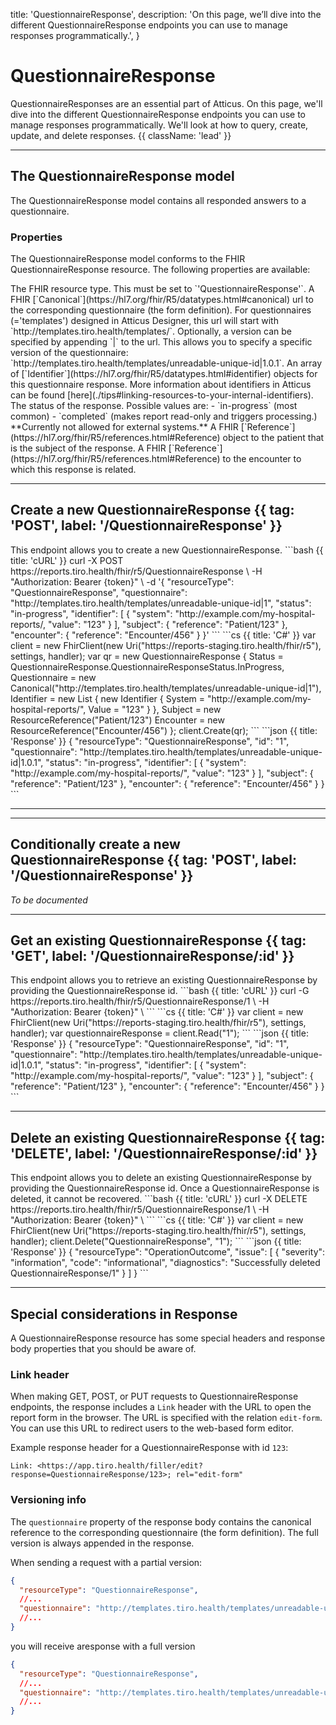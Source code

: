   title: 'QuestionnaireResponse',
  description: 'On this page, we’ll dive into the different QuestionnaireResponse endpoints you can use to manage responses programmatically.',
}

# QuestionnaireResponse

QuestionnaireResponses are an essential part of Atticus. On this page, we'll dive into the different QuestionnaireResponse endpoints you can use to manage responses programmatically. We'll look at how to query, create, update, and delete responses. {{ className: 'lead' }}

---

## The QuestionnaireResponse model

The QuestionnaireResponse model contains all responded answers to a questionnaire.

### Properties

The QuestionnaireResponse model conforms to the FHIR QuestionnaireResponse resource. The following properties are available:

<Properties>
  <Property name="resourceType" type="'QuestionnaireResponse'" required>
      The FHIR resource type. This must be set to `'QuestionnaireResponse'`.
  </Property>
  <Property name="questionnaire" type="Canonical" required href='https://hl7.org/fhir/R5/questionnaireresponse-definitions.html#QuestionnaireResponse.questionnaire'>
      A FHIR [`Canonical`](https://hl7.org/fhir/R5/datatypes.html#canonical) url to the corresponding questionnaire (the form definition).
      For questionnaires (='templates') designed in Atticus Designer, this url will start with `http://templates.tiro.health/templates/`.
      Optionally, a version can be specified by appending `|<version>` to the url. This allows you to specify a specific version of the questionnaire: `http://templates.tiro.health/templates/unreadable-unique-id|1.0.1`.
  </Property>
  <Property name='identifier' type='Identifier[]' href='https://hl7.org/fhir/R5/questionnaireresponse-definitions.html#QuestionnaireResponse.identifier'>
      An array of [`Identifier`](https://hl7.org/fhir/R5/datatypes.html#identifier) objects for this questionnaire response.
      More information about identifiers in Atticus can be found [here](./tips#linking-resources-to-your-internal-identifiers).
  </Property>
  <Property name="status" type="enum" required href='https://hl7.org/fhir/R5/questionnaireresponse-definitions.html#QuestionnaireResponse.status'>
        The status of the response. Possible values are:
        - `in-progress` (most common)
        - `completed` (makes report read-only and triggers processing.) **Currently not allowed for external systems.**
  </Property>
  <Property name="subject" type="Reference" required href='https://hl7.org/fhir/R5/questionnaireresponse-definitions.html#QuestionnaireResponse.subject'>
      A FHIR [`Reference`](https://hl7.org/fhir/R5/references.html#Reference) object to the patient that is the subject of the response.
  </Property>
<Property name="encounter" type="Reference" href='https://hl7.org/fhir/R5/questionnaireresponse-definitions.html#QuestionnaireResponse.encounter'>
    A FHIR [`Reference`](https://hl7.org/fhir/R5/references.html#Reference) to the encounter to which this response is related.
</Property>
</Properties>


---

## Create a new QuestionnaireResponse {{ tag: 'POST', label: '/QuestionnaireResponse' }}

<Row>
  <Col>
    This endpoint allows you to create a new QuestionnaireResponse.
  </Col>
  <Col sticky>
    <CodeGroup title="Request" tag="POST" label="/QuestionnaireResponse">
    ```bash {{ title: 'cURL' }}
    curl -X POST https://reports.tiro.health/fhir/r5/QuestionnaireResponse \
      -H "Authorization: Bearer {token}" \
      -d '{
        "resourceType": "QuestionnaireResponse",
        "questionnaire": "http://templates.tiro.health/templates/unreadable-unique-id|1",
        "status": "in-progress",
        "identifier": [
          {
            "system": "http://example.com/my-hospital-reports/,
            "value": "123"
          }
        ],
        "subject": {
          "reference": "Patient/123"
        },
        "encounter": {
          "reference": "Encounter/456"
        }
      }'
    ```
    ```cs {{ title: 'C#' }}
    var client = new FhirClient(new Uri("https://reports-staging.tiro.health/fhir/r5"), settings, handler);
    var qr = new QuestionnaireResponse
    {
        Status = QuestionnaireResponse.QuestionnaireResponseStatus.InProgress,
        Questionnaire = new Canonical("http://templates.tiro.health/templates/unreadable-unique-id|1"),
        Identifier = new List<Identifier>
        {
            new Identifier
            {
            System = "http://example.com/my-hospital-reports/",
            Value = "123"
            }
        },
        Subject = new ResourceReference("Patient/123")
        Encounter = new ResourceReference("Encounter/456")
    };
    client.Create(qr);
    ```
    </CodeGroup>
    ```json {{ title: 'Response' }}
    {
      "resourceType": "QuestionnaireResponse",
      "id": "1",
      "questionnaire": "http://templates.tiro.health/templates/unreadable-unique-id|1.0.1",
      "status": "in-progress",
      "identifier": [
        {
          "system": "http://example.com/my-hospital-reports/",
          "value": "123"
        }
      ],
      "subject": {
        "reference": "Patient/123"
      },
      "encounter": {
        "reference": "Encounter/456"
      }
    }
    ```
  </Col>
</Row>

---


---

## Conditionally create a new QuestionnaireResponse {{ tag: 'POST', label: '/QuestionnaireResponse' }}

*To be documented*


---

## Get an existing QuestionnaireResponse {{ tag: 'GET', label: '/QuestionnaireResponse/:id' }}

<Row>
  <Col>
    This endpoint allows you to retrieve an existing QuestionnaireResponse by providing the QuestionnaireResponse id.
  </Col>
  <Col sticky>
    <CodeGroup title="Request" tag="GET" label="/QuestionnaireResponse/1">
    ```bash {{ title: 'cURL' }}
    curl -G https://reports.tiro.health/fhir/r5/QuestionnaireResponse/1 \
      -H "Authorization: Bearer {token}" \
    ```
    ```cs {{ title: 'C#' }}
    var client = new FhirClient(new Uri("https://reports-staging.tiro.health/fhir/r5"), settings, handler);
    var questionnaireResponse = client.Read<QuestionnaireResponse>("1");
    ```
    </CodeGroup>
  </Col>
  ```json {{ title: 'Response' }}
  {
    "resourceType": "QuestionnaireResponse",
    "id": "1",
    "questionnaire": "http://templates.tiro.health/templates/unreadable-unique-id|1.0.1",
    "status": "in-progress",
    "identifier": [
      {
        "system": "http://example.com/my-hospital-reports/",
        "value": "123"
      }
    ],
    "subject": {
      "reference": "Patient/123"
    },
    "encounter": {
      "reference": "Encounter/456"
    }
  }
  ```
</Row>

---

## Delete an existing QuestionnaireResponse {{ tag: 'DELETE', label: '/QuestionnaireResponse/:id' }}

<Row>
  <Col>
    This endpoint allows you to delete an existing QuestionnaireResponse by providing the QuestionnaireResponse id. Once a QuestionnaireResponse is deleted, it cannot be recovered.
  </Col>
  <Col sticky>
    <CodeGroup title="Request" tag="DELETE" label="/QuestionnaireResponse/1">
    ```bash {{ title: 'cURL' }}
    curl -X DELETE https://reports.tiro.health/fhir/r5/QuestionnaireResponse/1 \
      -H "Authorization: Bearer {token}" \
    ```
    ```cs {{ title: 'C#' }}
    var client = new FhirClient(new Uri("https://reports-staging.tiro.health/fhir/r5"), settings, handler);
    client.Delete("QuestionnaireResponse", "1");
    ```
    </CodeGroup>
    ```json {{ title: 'Response' }}
    {
      "resourceType": "OperationOutcome",
      "issue": [
        {
          "severity": "information",
          "code": "informational",
          "diagnostics": "Successfully deleted QuestionnaireResponse/1"
        }
      ]
    }
    ```
  </Col>
</Row>

---


## Special considerations in Response

A QuestionnaireResponse resource has some special headers and response body properties that you should be aware of.

### Link header

When making GET, POST, or PUT requests to QuestionnaireResponse endpoints, the response includes a `Link` header with the URL to open the report form in the browser. The URL is specified with the relation `edit-form`. You can use this URL to redirect users to the web-based form editor.

Example response header for a QuestionnaireResponse with id `123`:
```http
Link: <https://app.tiro.health/filler/edit?response=QuestionnaireResponse/123>; rel="edit-form"
```

### Versioning info

The `questionnaire` property of the response body contains the canonical reference to the corresponding questionnaire (the form definition).
The full version is always appended in the response.

When sending a request with a partial version:

```json
{
  "resourceType": "QuestionnaireResponse",
  //...
  "questionnaire": "http://templates.tiro.health/templates/unreadable-unique-id|1",
  //...
}
```

you will receive aresponse with a full version


```json
{
  "resourceType": "QuestionnaireResponse",
  //...
  "questionnaire": "http://templates.tiro.health/templates/unreadable-unique-id|1.0.1",
  //...
}
```
